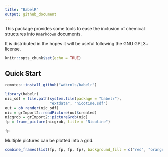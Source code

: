 ```yaml
---
title: "BabelR"
output: github_document
---
```


This package provides some tools to ease the inclusion of chemical structures into `Rmarkdown` documents.

It is distributed in the hopes it will be useful following the GNU GPL3+ license.

```r
knitr::opts_chunk$set(echo = TRUE)
```

## Quick Start

```r
remotes::install_github("wdkrnls/babelr")
```

```r
library(babelr)
nic_sdf = file.path(system.file(package = "babelr"), 
                    "extdata", "nicotine.sdf")
out = ob_render(nic_sdf)
nic = grImport2::readPicture(out$created)
nicgrob = grImport2::pictureGrob(nic)
fp = frame_picture(nicgrob, title = "Nicotine")

fp
```

Multiple pictures can be plotted into a grid.

```r
combine_frames(list(fp, fp, fp, fp), background_fill = c("red", "orange", "yellow", "green"))
```

